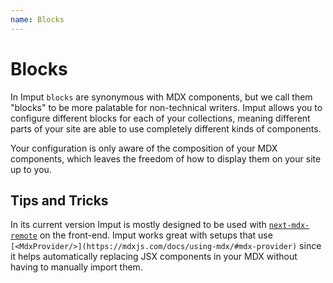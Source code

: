 ```yaml
---
name: Blocks
---
```

# Blocks

In Imput `blocks` are synonymous with MDX components, but we call them "blocks" to be more palatable for non-technical writers. Imput allows you to configure different blocks for each of your collections, meaning different parts of your site are able to use completely different kinds of components. 

Your configuration is only aware of the composition of your MDX components, which leaves the freedom of how to display them on your site up to you.

## Tips and Tricks

In its current version Imput is mostly designed to be used with [`next-mdx-remote`](https://github.com/hashicorp/next-mdx-remote) on the front-end. Imput works great with setups that use `[<MdxProvider/>](https://mdxjs.com/docs/using-mdx/#mdx-provider)` since it helps automatically replacing JSX components in your MDX without having to manually import them.


